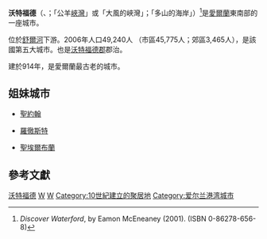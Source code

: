 {{noteTA
|T=zh-hans:沃特福德 (芒斯特省); zh-tw:瓦特福 (芒斯特省); zh-hk:禾達福特 (芒斯特省)
|1=zh-hans:沃特福德; zh-tw:瓦特福; zh-hk:禾達福特
}}
{{Infobox settlement
|name                   = 瓦特福
|official_name          =
|other_name             =
|native_name            = {{lang|ga|''Port Láirge''}}<br>{{lang|en|Waterford}}
|image_skyline          = Waterford collage2.jpg
|image_caption          = 從頂部，從左到右依次為：聖三一大教堂，瓦特福碼頭，​​雷金納德塔，瓦特福水晶，瓦特福市夜景。
|image_flag             =
|flag_size              =
|image_shield           = Waterford coa.png
|shield_size            =
|motto                  = ''Urbs Intacta Manet Waterfordia''{{spaces|2}}<small>([[拉丁語|拉丁語]])</small><br>"Waterford remains the untaken city"
|nickname               =
|imagesize              =
|pushpin_map=Ireland
|coordinates_display    = inline,title
|coordinates_region     = IE
|subdivision_type       = [[世界地理索引|國家]]
|subdivision_name       = [[愛爾蘭共和國|愛爾蘭]]
|subdivision_type1      = [[愛爾蘭省份|省份]]
|subdivision_name1      = [[芒斯特省|芒斯特省]]
|subdivision_type2      = [[愛爾蘭行政區劃|郡份]]
|subdivision_name2      = [[沃特福德郡|瓦特福]]
|government_type        = {{tsl|en|Waterford City Council|市議會}}
|leader_title           = {{tsl|en|Mayor of Waterford|市長}}
|leader_name            = Pat Hayes
|leader_title1          = {{tsl|en|Local electoral area|地方選區}}
|leader_name1           = 3
|leader_title2          = [[愛爾蘭下議院|下議院]]
|leader_name2           = {{tsl|en|Waterford (Dáil Éireann constituency)|瓦特福}}
|leader_title3          = [[歐洲議會|歐洲議會]]
|leader_name3           = {{tsl|en|South (European Parliament constituency)|南區 (歐洲議會選區)|南區}}
|established_title      = 建城時間
|established_date       = 914 西元
|established_title2     =
|established_date2      =
|established_title3     =
|established_date3      =
|area_footnotes         =
|area_magnitude         =
|area_total_km2         = 41.58
|area_total_sq_mi       =
|area_land_km2          =
|area_land_sq_mi        =
|area_water_km2         =
|area_water_sq_mi       =
|area_water_percent     =
|area_urban_km2         =
|area_urban_sq_mi       =
|area_metro_km2         =
|area_metro_sq_mi       =
|area_blank1_title      =
|area_blank1_sq_mi      =
|area_blank1_km2        =
|area_blank2_title      =
|area_blank2_sq_mi      =
|area_blank2_km2        =
|population_as_of       = 2011
|population_footnotes   =
|population_note                 =
|population_total                = 46747
|population_density_km2          =1100.2
|population_density_sq_mi        =
|population_metroregion_         =
|population_density_metro_km2    =
|population_density_metro_sq_mi  =
|population_urban                = 51519
|population_density_urban_km2    =
|population_density_urban_sq_mi  =
|population_metro                =
|population_blank1_title         =Demonym
|population_blank1               =Waterfordian,Déisean
|population_density_blank1_km2   =
|population_density_blank1_sq_mi =
|population_blank2_title         =
|population_blank2               =
|population_density_blank2_km2   =
|population_density_blank2_sq_mi =
|timezone               = [[歐洲西部時間|西歐時間]]
|utc_offset             = +0
|timezone_DST           = [[愛爾蘭時間|愛爾蘭時間]]
|utc_offset_DST         = +1
|latd = 52|latm= 15|lats =24|latNS = N
|longd = 7|longm = 7|longs =45|longEW = W
|elevation_footnotes    =
|elevation_m            =
|elevation_ft           =
|postal_code_type       =
|postal_code            =
|area_code              = (051)
|website                = [https://web.archive.org/web/20060818025222/http://www.waterfordcity.ie/ www.waterfordcity.ie]
|blank_name             = {{tsl|en|Vehicle registration plates of Ireland|愛爾蘭車輛牌照|車輛牌照}}
|blank_info             = W
}} <!-- Infobox ends -->

'''沃特福德'''（{{lang-en|Waterford}}、{{lang-ga|Port Láirge}}；{{lang-non|Veðrafjǫrðr}}「公羊[[峽灣|峽灣]]」或「大風的峽灣」；{{lang-ga|Port Láirge}}「多山的海岸」）<ref name=McEneaney>''Discover Waterford'', by Eamon McEneaney (2001). (ISBN 0-86278-656-8)</ref>是[[愛爾蘭共和國|愛爾蘭]]東南部的一座城市。

位於[[舒爾河|舒爾河]]下游。2006年人口49,240人 （市區45,775人；郊區3,465人），是該國第五大城市。也是[[沃特福德郡|沃特福德郡]]郡治。

建於914年，是愛爾蘭最古老的城市。

== 姐妹城市 ==
* {{CAN}}[[聖約翰_(紐芬蘭與拉布拉多)|聖約翰]]
* {{USA}}[[羅徹斯特_(紐約州)|羅徹斯特]]
* {{FRA}}[[聖埃爾布蘭|聖埃爾布蘭]]

== 參考文獻 ==
{{Reflist|colwidth=30em}}


{{愛爾蘭行政區劃}}

{{Authority control}}

[[Category:沃特福德|]]
[[Category:愛爾蘭城市|W]]
[[Category:愛爾蘭行政區劃|W]]
[[Category:10世紀建立的聚居地|Category:10世紀建立的聚居地]]
[[Category:爱尔兰港湾城市|Category:爱尔兰港湾城市]]